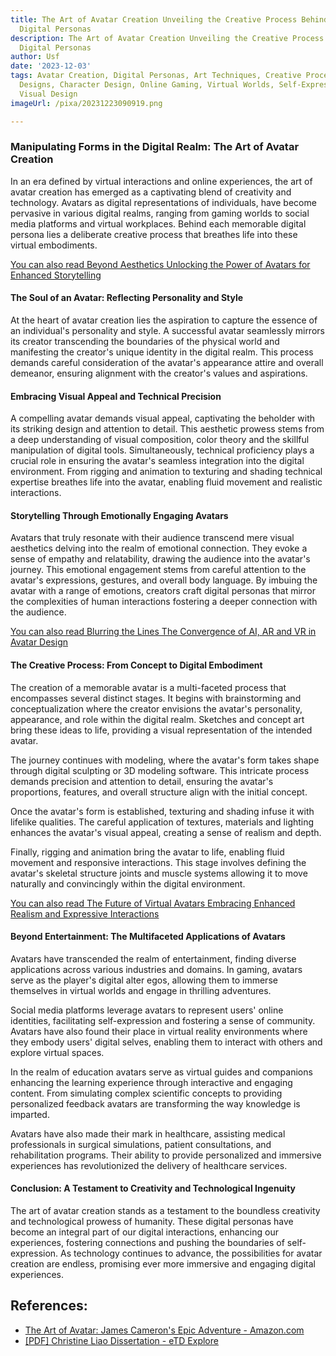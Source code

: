 ```yaml
---
title: The Art of Avatar Creation Unveiling the Creative Process Behind Memorable
  Digital Personas
description: The Art of Avatar Creation Unveiling the Creative Process Behind Memorable
  Digital Personas
author: Usf
date: '2023-12-03'
tags: Avatar Creation, Digital Personas, Art Techniques, Creative Process, Unique
  Designs, Character Design, Online Gaming, Virtual Worlds, Self-Expression, Storytelling,
  Visual Design
imageUrl: /pixa/20231223090919.png

---
```

### Manipulating Forms in the Digital  Realm: The Art of Avatar  Creation

In an era defined by virtual interactions and online experiences, the  art of  avatar creation has  emerged as a captivating blend of creativity and technology. Avatars as digital representations of individuals, have become pervasive in various digital realms, ranging from gaming worlds to social media platforms and virtual workplaces. Behind each memorable digital  persona lies a deliberate creative  process that breathes life into these virtual  embodiments.

[You can also read Beyond Aesthetics Unlocking the  Power of Avatars  for Enhanced Storytelling](Beyond%20Aesthetics%20Unlocking%20the%20Power%20of%20Avatars%20for%20Enhanced%20Storytelling)


#### The Soul of an Avatar: Reflecting  Personality and  Style

At the heart of avatar creation lies the aspiration to capture the essence of an individual's personality and style. A successful avatar seamlessly mirrors its creator transcending the  boundaries of the  physical world and manifesting the creator's unique identity in the digital realm. This process demands careful consideration of the avatar's appearance attire and overall demeanor, ensuring alignment with the creator's values and aspirations.

#### Embracing Visual Appeal and Technical Precision

A compelling avatar demands visual appeal, captivating the beholder  with its striking design  and attention to detail. This aesthetic prowess stems  from a  deep understanding of visual composition, color theory and the skillful manipulation of digital tools. Simultaneously, technical proficiency plays a crucial role  in  ensuring the avatar's seamless integration into the digital environment. From rigging and animation to texturing and shading technical expertise breathes life into the avatar, enabling  fluid movement and  realistic interactions.

#### Storytelling Through Emotionally Engaging Avatars

Avatars that  truly resonate with their  audience transcend mere visual aesthetics delving into the realm of emotional connection. They evoke a sense of empathy and relatability, drawing the audience into the avatar's journey. This emotional engagement stems from careful attention to the avatar's expressions, gestures, and overall  body language.  By imbuing the  avatar with a range of emotions, creators craft digital personas that mirror  the complexities of  human  interactions  fostering a deeper connection with  the audience.

[You can also read  Blurring the  Lines The Convergence  of AI, AR and VR  in Avatar  Design](Blurring%20the%20Lines%20The%20Convergence%20of%20AI%2C%20AR%2C%20and%20VR%20in%20Avatar%20Design)


#### The Creative  Process: From Concept to Digital Embodiment

The creation of a memorable avatar is a  multi-faceted process  that encompasses several distinct stages. It begins  with brainstorming and conceptualization where the creator envisions the avatar's  personality, appearance, and role within the  digital realm. Sketches and concept  art bring these ideas to life, providing a visual representation of the intended  avatar.

The journey  continues with modeling, where the avatar's form takes shape  through digital sculpting or 3D modeling software. This intricate process  demands precision and attention to detail, ensuring the avatar's proportions,  features, and overall structure align with the initial concept.

Once the avatar's form is established, texturing and shading infuse it with lifelike qualities. The careful application of textures, materials and lighting enhances the avatar's visual appeal, creating a sense of realism and depth.

Finally,  rigging and animation bring the avatar to life, enabling fluid movement and responsive interactions. This stage involves defining the avatar's skeletal structure joints and muscle systems allowing it to move naturally and convincingly within the digital environment.

[You can also read The Future of Virtual Avatars Embracing Enhanced Realism and Expressive Interactions](The%20Future%20of%20Virtual%20Avatars%20Embracing%20Enhanced%20Realism%20and%20Expressive%20Interactions)


#### Beyond Entertainment: The Multifaceted Applications of Avatars

Avatars have transcended  the  realm of entertainment, finding  diverse applications  across various industries and domains.  In gaming, avatars  serve as the  player's digital alter egos, allowing them to immerse themselves in virtual worlds  and engage in  thrilling adventures.

Social media platforms leverage avatars to represent users' online identities, facilitating self-expression and fostering a  sense of community. Avatars have also found their  place in virtual reality  environments where they embody users'  digital selves, enabling them to interact with  others and explore virtual spaces.

In  the realm of education avatars serve as virtual guides  and companions enhancing the learning experience through interactive and engaging content. From simulating complex scientific concepts to providing personalized feedback avatars are transforming the way knowledge  is imparted.

Avatars have also made their mark in healthcare, assisting medical professionals in  surgical simulations, patient consultations, and rehabilitation programs. Their ability to provide personalized and immersive experiences has revolutionized the delivery of healthcare services.

#### Conclusion: A Testament to Creativity and Technological Ingenuity

The art of avatar creation stands as a testament to the boundless creativity and technological prowess of humanity. These  digital personas have  become an integral part of our digital interactions, enhancing  our  experiences, fostering connections and pushing the boundaries of self-expression. As technology continues to advance, the possibilities  for avatar creation are endless, promising ever more immersive and engaging  digital experiences.

## References:
- [The Art of Avatar: James Cameron's Epic Adventure - Amazon.com](https://www.amazon.com/Art-Avatar-James-Camerons-Adventure/dp/B004Z4LZ7E)
- [[PDF] Christine Liao Dissertation - eTD Explore](https://etda.libraries.psu.edu/files/final_submissions/1035)
